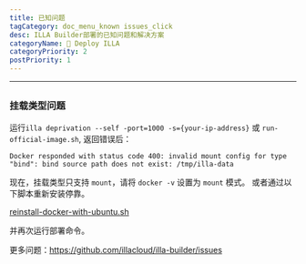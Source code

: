 ```yaml
---
title: 已知问题
tagCategory: doc_menu_known issues_click
desc: ILLA Builder部署的已知问题和解决方案
categoryName: 👷 Deploy ILLA
categoryPriority: 2
postPriority: 1
---
```


* * *

## <Heading hidden>已知问题</Heading>

### 挂载类型问题

运行`illa deprivation --self -port=1000 -s={your-ip-address}` 或 `run-official-image.sh`, 返回错误后：

`Docker responded with status code 400: invalid mount config for type "bind": bind source path does not exist: /tmp/illa-data`

现在，挂载类型只支持 `mount`，请将 `docker -v` 设置为 `mount` 模式。 或者通过以下脚本重新安装停靠。

[reinstall-docker-with-ubuntu.sh](https://github.com/illacloud/deply-illa-manualy/blob/main/utils/reinstall-docker-with-ubuntu.sh)

并再次运行部署命令。

更多问题：https://github.com/illacloud/illa-builder/issues
